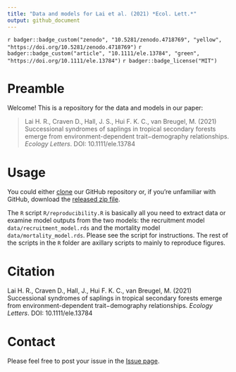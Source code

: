 ```yaml
---
title: "Data and models for Lai et al. (2021) *Ecol. Lett.*"
output: github_document
---
```


`r badger::badge_custom("zenodo", "10.5281/zenodo.4718769", "yellow", "https://doi.org/10.5281/zenodo.4718769")`
`r badger::badge_custom("article", "10.1111/ele.13784", "green", "https://doi.org/10.1111/ele.13784")`
`r badger::badge_license("MIT")`

# Preamble

Welcome! This is a repository for the data and models in our paper:

> Lai H. R., Craven D., Hall, J. S., Hui F. K. C., van Breugel, M. (2021) Successional syndromes of saplings in tropical secondary forests emerge from environment-dependent trait−demography relationships. *Ecology Letters*. DOI: 10.1111/ele.13784

# Usage 

You could either [clone](https://docs.github.com/en/github/creating-cloning-and-archiving-repositories/cloning-a-repository) our GitHub repository or, if you're unfamiliar with GitHub, download the [released zip file](https://github.com/hrlai/Lai_et_al_2021_EcolLett_Trait_Age/releases).

The `R` script `R/reproducibility.R` is basically all you need to extract data or examine model outputs from the two models: the recruitment model `data/recruitment_model.rds` and the mortality model `data/mortality_model.rds`. Please see the script for instructions. The rest of the scripts in the `R` folder are axillary scripts to mainly to reproduce figures.

# Citation

Lai H. R., Craven D., Hall, J., Hui F. K. C., van Breugel, M. (2021) Successional syndromes of saplings in tropical secondary forests emerge from environment-dependent trait−demography relationships. *Ecology Letters*. DOI: 10.1111/ele.13784

# Contact

Please feel free to post your issue in the [Issue page](https://github.com/hrlai/Lai_et_al_2021_EcolLett_Trait_Age/issues).